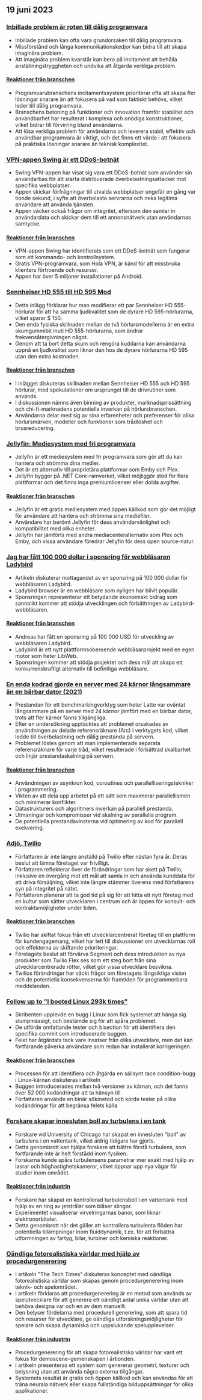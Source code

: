 

<CallToAction />

<Steps>

## 19 juni 2023

### [Inbillade problem är roten till dålig programvara](https://cerebralab.com/Imaginary_Problems_Are_the_Root_of_Bad_Software)

- Inbillade problem kan ofta vara grundorsaken till dålig programvara.
- Missförstånd och långa kommunikationskedjor kan bidra till att skapa imaginära problem.
- Att imaginära problem kvarstår kan bero på incitament att behålla anställningstryggheten och undvika att åtgärda verkliga problem.

#### [Reaktioner från branschen](http://news.ycombinator.com/item?id=36380711)

- Programvarubranschens incitamentssystem prioriterar ofta att skapa fler lösningar snarare än att fokusera på vad som faktiskt behövs, vilket leder till dålig programvara.
- Branschens betoning på funktioner och innovation framför stabilitet och användbarhet har resulterat i komplexa och onödiga konstruktioner, vilket bidrar till förvirring bland användarna.
- Att lösa verkliga problem för användarna och leverera stabil, effektiv och användbar programvara är viktigt, och det finns ett värde i att fokusera på praktiska lösningar snarare än teknisk komplexitet.

### [VPN-appen Swing är ett DDoS-botnät](https://lecromee.github.io/posts/swing_vpn_ddosing_sites/)

- Swing VPN-appen har visat sig vara ett DDoS-botnät som använder sin användarbas för att starta distribuerade överbelastningsattacker mot specifika webbplatser.
- Appen skickar förfrågningar till utvalda webbplatser ungefär en gång var tionde sekund, i syfte att överbelasta servrarna och neka legitima användare att använda tjänsten.
- Appen väcker också frågor om integritet, eftersom den samlar in användardata och skickar dem till ett annonsnätverk utan användarnas samtycke.

#### [Reaktioner från branschen](http://news.ycombinator.com/item?id=36382700)

- VPN-appen Swing har identifierats som ett DDoS-botnät som fungerar som ett kommando- och kontrollsystem.
- Gratis VPN-programvara, som Hola VPN, är känd för att missbruka klienters förtroende och resurser.
- Appen har över 5 miljoner installationer på Android.

### [Sennheiser HD 555 till HD 595 Mod](http://mikebeauchamp.com/misc/sennheiser-hd-555-to-hd-595-mod/)

- Detta inlägg förklarar hur man modifierar ett par Sennheiser HD 555-hörlurar för att ha samma ljudkvalitet som de dyrare HD 595-hörlurarna, vilket sparar $ 150.
- Den enda fysiska skillnaden mellan de två hörlursmodellerna är en extra skumgummibit inuti HD 555-hörlurarna, som ändrar frekvensåtergivningen något.
- Genom att ta bort detta skum och rengöra kuddarna kan användarna uppnå en ljudkvalitet som liknar den hos de dyrare hörlurarna HD 595 utan den extra kostnaden.

#### [Reaktioner från branschen](http://news.ycombinator.com/item?id=36377875)

- I inlägget diskuteras skillnaden mellan Sennheiser HD 555 och HD 595 hörlurar, med spekulationer om ursprunget till de drivrutiner som används.
- I diskussionen nämns även binning av produkter, marknadsprissättning och chi-fi-marknadens potentiella inverkan på hörlursbranschen.
- Användarna delar med sig av sina erfarenheter och preferenser för olika hörlursmärken, modeller och funktioner som trådlöshet och brusreducering.

### [Jellyfin: Mediesystem med fri programvara](https://github.com/jellyfin/jellyfin)

- Jellyfin är ett mediesystem med fri programvara som gör att du kan hantera och strömma dina medier.
- Det är ett alternativ till proprietära plattformar som Emby och Plex.
- Jellyfin bygger på .NET Core-ramverket, vilket möjliggör stöd för flera plattformar och det finns inga premiumlicenser eller dolda avgifter.

#### [Reaktioner från branschen](http://news.ycombinator.com/item?id=36378689)

- Jellyfin är ett gratis mediesystem med öppen källkod som gör det möjligt för användare att hantera och strömma sina mediefiler.
- Användare har berömt Jellyfin för dess användarvänlighet och kompatibilitet med olika enheter.
- Jellyfin har jämförts med andra mediacenteralternativ som Plex och Emby, och vissa användare föredrar Jellyfin för dess open source-natur.

### [Jag har fått 100 000 dollar i sponsring för webbläsaren Ladybird](https://twitter.com/awesomekling/status/1670298370550779905)

- Artikeln diskuterar mottagandet av en sponsring på 100 000 dollar för webbläsaren Ladybird.
- Ladybird browser är en webbläsare som nyligen har blivit populär.
- Sponsringen representerar ett betydande ekonomiskt bidrag som sannolikt kommer att stödja utvecklingen och förbättringen av Ladybird-webbläsaren.

#### [Reaktioner från branschen](http://news.ycombinator.com/item?id=36377805)

- Andreas har fått en sponsring på 100 000 USD för utveckling av webbläsaren Ladybird.
- Ladybird är ett nytt plattformsoberoende webbläsarprojekt med en egen motor som heter LibWeb.
- Sponsringen kommer att stödja projektet och dess mål att skapa ett konkurrenskraftigt alternativ till befintliga webbläsare.

### [En enda kodrad gjorde en server med 24 kärnor långsammare än en bärbar dator (2021)](https://pkolaczk.github.io/server-slower-than-a-laptop/)

- Prestandan för ett benchmarkingverktyg som heter Latte var oväntat långsammare på en server med 24 kärnor jämfört med en bärbar dator, trots att fler kärnor fanns tillgängliga.
- Efter en undersökning upptäcktes att problemet orsakades av användningen av delade referensräknare (Arc) i verktygets kod, vilket ledde till överbelastning och dålig prestanda på servern.
- Problemet löstes genom att man implementerade separata referensräknare för varje tråd, vilket resulterade i förbättrad skalbarhet och linjär prestandaskalning på servern.

#### [Reaktioner från branschen](http://news.ycombinator.com/item?id=36376669)

- Användningen av asynkron kod, coroutines och parallelliseringstekniker i programmering.
- Vikten av att dela upp arbetet på ett sätt som maximerar parallellismen och minimerar konflikter.
- Datastrukturers och algoritmers inverkan på parallell prestanda.
- Utmaningar och kompromisser vid skalning av parallella program.
- De potentiella prestandavinsterna vid optimering av kod för parallell exekvering.

### [Adjö, Twilio](https://blog.miguelgrinberg.com/post/goodbye-twilio)

- Författaren är inte längre anställd på Twilio efter nästan fyra år. Deras beslut att lämna företaget var frivilligt.
- Författaren reflekterar över de förändringar som har skett på Twilio, inklusive en övergång mot ett mål att samla in och använda kunddata för att driva försäljning, vilket inte längre stämmer överens med författarens syn på integritet på nätet.
- Författaren planerar att ta god tid på sig för att hitta ett nytt företag med en kultur som sätter utvecklaren i centrum och är öppen för konsult- och kontraktsmöjligheter under tiden.

#### [Reaktioner från branschen](http://news.ycombinator.com/item?id=36382361)

- Twilio har skiftat fokus från ett utvecklarcentrerat företag till en plattform för kundengagemang, vilket har lett till diskussioner om utvecklarnas roll och effekterna av skiftande prioriteringar.
- Företagets beslut att förvärva Segment och dess introduktion av nya produkter som Twilio Flex ses som ett steg bort från sina utvecklarcentrerade rötter, vilket gör vissa utvecklare besvikna.
- Twilios förändringar har väckt frågor om företagets långsiktiga vision och de potentiella konsekvenserna för framtiden för programmerbara meddelanden.

### [Follow up to "I booted Linux 293k times"](https://rwmj.wordpress.com/2023/06/18/follow-up-to-i-booted-linux-292612-times/)

- Skribenten upplevde en bugg i Linux som fick systemet att hänga sig slumpmässigt, och bestämde sig för att spåra problemet.
- De utförde omfattande tester och bisection för att identifiera den specifika commit som introducerade buggen.
- Felet har åtgärdats tack vare insatser från olika utvecklare, men det kan fortfarande påverka användare som redan har installerat korrigeringen.

#### [Reaktioner från branschen](http://news.ycombinator.com/item?id=36379615)

- Processen för att identifiera och åtgärda en sällsynt race condition-bugg i Linux-kärnan diskuteras i artikeln
- Buggen introducerades mellan två versioner av kärnan, och det fanns över 52 000 kodändringar att ta hänsyn till
- Författaren använde en binär sökmetod och körde tester på olika kodändringar för att begränsa felets källa

### [Forskare skapar innesluten boll av turbulens i en tank](https://news.uchicago.edu/story/tempest-teacup-uchicago-physicists-make-breakthrough-creating-turbulence)

- Forskare vid University of Chicago har skapat en innesluten "boll" av turbulens i en vattentank, vilket aldrig tidigare har gjorts.
- Detta genombrott kan hjälpa forskare att bättre förstå turbulens, som fortfarande inte är helt förstådd inom fysiken.
- Forskarna kunde spåra turbulensens parametrar mer exakt med hjälp av lasrar och höghastighetskameror, vilket öppnar upp nya vägar för studier inom området.

#### [Reaktioner från industrin](http://news.ycombinator.com/item?id=36376875)

- Forskare har skapat en kontrollerad turbulensboll i en vattentank med hjälp av en ring av jetstrålar som blåser slingor.
- Experimentet visualiserar virvelringarnas banor, som liknar elektronorbitaler.
- Detta genombrott när det gäller att kontrollera turbulenta flöden har potentiella tillämpningar inom fluiddynamik, t.ex. för att förbättra utformningen av fartyg, bilar, turbiner och kemiska reaktioner.

### [Oändliga fotorealistiska världar med hjälp av procedurgenerering](https://arxiv.org/abs/2306.09310)

- I artikeln "The Tech Times" diskuteras konceptet med oändliga fotorealistiska världar som skapas genom procedurgenerering inom teknik- och spelområdet.
- I artikeln förklaras att procedurgenerering är en metod som används av spelutvecklare för att generera ett oändligt antal unika världar utan att behöva designa var och en av dem manuellt.
- Den belyser fördelarna med procedurell generering, som att spara tid och resurser för utvecklare, ge oändliga utforskningsmöjligheter för spelare och skapa dynamiska och uppslukande spelupplevelser.

#### [Reaktioner från industrin](http://news.ycombinator.com/item?id=36376071)

- Procedurgenerering för att skapa fotorealistiska världar har varit ett fokus för demoscene-gemenskapen i årtionden.
- I artikeln presenteras ett system som genererar geometri, texturer och belysning utan att använda några externa tillgångar.
- Systemets resultat är gratis och öppen källkod och kan användas för att träna neurala nätverk eller skapa fullständiga bilduppsättningar för olika applikationer.

</Steps>
